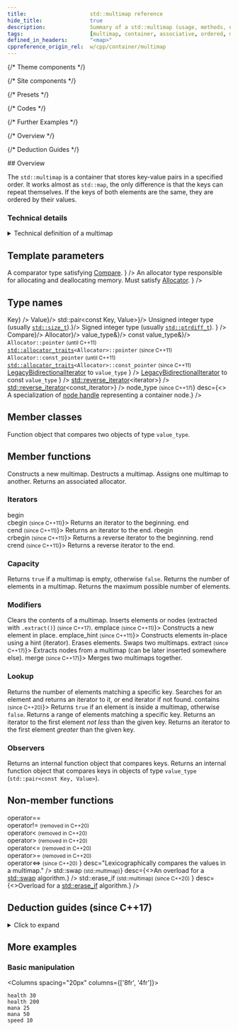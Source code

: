 ```yaml
---
title:                    std::multimap reference
hide_title:               true
description:              Summary of a std::multimap (usage, methods, etc.) - C++ Language
tags:                     [multimap, container, associative, ordered, multi, key]
defined_in_headers:       "<map>"
cppreference_origin_rel:  w/cpp/container/multimap
---
```


{/* Theme components */}

{/* Site components */}

{/* Presets */}

{/* Codes */}

{/* Further Examples */}

{/* Overview */}

{/* Deduction Guides */}

<HiddenHeading>
  ## Overview
</HiddenHeading>

<Tabs>
  <TabItem value="simplified" label="Simplified (since C++98)" default>
    <OverviewSimplifiedRegular />
  </TabItem>
  <TabItem value="detailed" label="Detailed">
    <Tabs>
      <TabItem value="regular" label="Regular (since C++98)" default>
        <OverviewDetailedRegular/>
      </TabItem>
      <TabItem value="pmr" label="Polymorphic (since C++17)">
        <OverviewDetailedPmr/>
      </TabItem>
    </Tabs>
  </TabItem>
</Tabs>

The `std::multimap` is a container that stores key-value pairs in a specified order. It works almost as
`std::map`, the only difference is that the keys can repeat themselves. If the keys of both elements are the
same, they are ordered by their values.

### Technical details

<details>
<summary>Technical definition of a multimap</summary>
<div>

Multimap is an associative container that contains a sorted list of key-value pairs, while permitting multiple entries with the same key.

Sorting is done according to the comparison function `Compare`, applied to the keys. Search, insertion, and removal operations have logarithmic complexity.

The order of the key-value pairs whose keys compare equivalent is the order of insertion and does not change. <small>(since C++11)</small>

Everywhere the standard library uses the [`Compare`](/docs/named_req/Compare) requirements, equivalence is determined by using the equivalence relation as described on Compare.

In imprecise terms, two objects **a** and **b** are considered equivalent if neither compares less than the other: `!comp(a, b) && !comp(b, a)`.

</div>
</details>

<ClassSummary name="multimap" namespaces="std" folder="multimap" headerName="map">


## Template parameters

<SymbolTable noTraits>
	<Symbol name="Key"		desc="The type of the stored keys."/>
	<Symbol name="Value" 		desc="The type of the stored values."/>
	<Symbol
			name="Compare"
			desc={<>
				A comparator type satisfying <a href="/docs/named_req/Compare">Compare</a>.
			</>}
		/>
	<Symbol
			name="Allocator"
			desc={<>
					An allocator type responsible for allocating and deallocating memory.
					Must satisfy <a href="/docs/named_req/Allocator">Allocator</a>.
				</>}
		/>
</SymbolTable>

## Type names

<SymbolTable>
	<Symbol pub name="key_type"				desc={<code>Key</code>} />
	<Symbol pub name="mapped_type" 		desc={<code>Value</code>}/>
	<Symbol pub name="value_type"			desc={<code>std::pair&lt;const Key, Value&gt;</code>}/>
	<Symbol pub name="size_type"			desc={<>Unsigned integer type (usually <code><a href="#">std::size_t</a></code>).</>}/>
	<Symbol pub
			name="difference_type"
			desc={<>
					Signed integer type (usually <code><a href="#">std::ptrdiff_t</a></code>).
			</>}
		/>
	<Symbol pub name="key_compare"				desc={<code>Compare</code>}/>
	<Symbol pub name="allocator_type" 				desc={<code>Allocator</code>}/>
	<Symbol pub name="reference"			desc={<code>value_type&</code>}/>
	<Symbol pub name="const_reference"				desc={<code>const value_type&</code>}/>
	<Symbol pub name="pointer">
		<code>Allocator::pointer</code> <small>(until C++11)</small>
		<br/>
		<code><a href="#">std::allocator_traits</a>&lt;Allocator&gt;::pointer</code> <small>(since C++11)</small>
	</Symbol>
	<Symbol pub name="const_pointer">
		<code>Allocator::const_pointer</code> <small>(until C++11)</small>
		<br/>
		<code><a href="#">std::allocator_traits</a>&lt;Allocator&gt;::const_pointer</code> <small>(since C++11)</small>
	</Symbol>
	<Symbol pub
			name="iterator"
			desc={<>
					<a href="/docs/named_req/LegacyBidirectionalIterator">LegacyBidirectionalIterator</a> to <code>value_type</code>
				</>}
		/>
	<Symbol pub
			name="const_iterator"
			desc={<>
					<a href="/docs/named_req/LegacyBidirectionalIterator">LegacyBidirectionalIterator</a> to const <code>value_type</code>
				</>}
		/>
	<Symbol pub
			name="reverse_iterator"
			desc={<code><a href="#">std::reverse_iterator</a>&lt;iterator&gt;</code>}
		/>
	<Symbol pub
			name="const_reverse_iterator"
			desc={<code><a href="#">std::reverse_iterator</a>&lt;const_iterator&gt;</code>}
		/>
	<Symbol pub
			name={<>node_type <small>(since C++17)</small></>}
			desc={<>
					A specialization of <a href="/docs/std/containers/other/node_handle">node handle</a> representing a container node.</>}
		/>
</SymbolTable>

## Member classes

<SymbolTable>
	<Symbol pub autoLink name="value_compare">
		Function object that compares two objects of type <code>value_type</code>.
	</Symbol>
</SymbolTable>

## Member functions

<SymbolTable>
	<Symbol pub autoLink linkName="constructors" name="(constructors)">
		Constructs a new multimap.
	</Symbol>
	<Symbol pub autoLink linkName="destructor" name="(destructor)">
		Destructs a multimap.
	</Symbol>
	<Symbol pub autoLink linkName="operator=" name="operator=">
		Assigns one multimap to another.
	</Symbol>
	<Symbol pub autoLink linkName="get_allocator" name="get_allocator">
		Returns an associated allocator.
	</Symbol>

</SymbolTable>

### Iterators

<SymbolTable>
	<Symbol pub autoLink linkName="begin" name={<>begin<br/>cbegin <small>(since C++11)</small></>}>
		Returns an iterator to the beginning.
	</Symbol>
	<Symbol pub autoLink linkName="end" name={<>end<br/>cend <small>(since C++11)</small></>}>
		Returns an iterator to the end.
	</Symbol>
	<Symbol pub autoLink linkName="crbegin" name={<>rbegin<br/>crbegin <small>(since C++11)</small></>}>
		Returns a reverse iterator to the beginning.
	</Symbol>
	<Symbol pub autoLink linkName="crend" name={<>rend<br/>crend <small>(since C++11)</small></>}>
		Returns a reverse iterator to the end.
	</Symbol>
</SymbolTable>

### Capacity

<SymbolTable>
	<Symbol pub autoLink linkName="empty" name="empty">
		Returns <code>true</code> if a multimap is empty, otherwise <code>false</code>.
	</Symbol>
	<Symbol pub autoLink linkName="size" name="size">
		Returns the number of elements in a multimap.
	</Symbol>
	<Symbol pub autoLink linkName="max_size" name="max_size">
		Returns the maximum possible number of elements.
	</Symbol>
</SymbolTable>

### Modifiers

<SymbolTable>
	<Symbol pub autoLink linkName="clear" name="clear">
		Clears the contents of a multimap.
	</Symbol>
	<Symbol pub autoLink linkName="insert" name="insert">
		Inserts elements or nodes (extracted with <code>.extract()</code>) <small>(since C++17)</small>.
	</Symbol>
	<Symbol pub autoLink linkName="emplace" name={<>emplace <small>(since C++11)</small></>}>
		Constructs a new element in place.
	</Symbol>
	<Symbol pub autoLink linkName="emplace_hint" name={<>emplace_hint <small>(since C++11)</small></>}>
		Constructs elements in-place using a hint (iterator).
	</Symbol>
	<Symbol pub autoLink linkName="erase" name="erase">
		Erases elements.
	</Symbol>
	<Symbol pub autoLink linkName="swap" name="swap">
		Swaps two multimaps.
	</Symbol>
	<Symbol pub autoLink linkName="extract" name={<>extract <small>(since C++17)</small></>}>
		Extracts nodes from a multimap (can be later inserted somewhere else).
	</Symbol>
	<Symbol pub autoLink linkName="merge" name={<>merge <small>(since C++17)</small></>}>
		Merges two multimaps together.
	</Symbol>
</SymbolTable>

### Lookup

<SymbolTable>
	<Symbol pub autoLink linkName="count" name="count">
		Returns the number of elements matching a specific key.
	</Symbol>
	<Symbol pub autoLink linkName="find" name="find">
		Searches for an element and returns an iterator to it, or end iterator if not found.
	</Symbol>
	<Symbol pub autoLink linkName="contains" name={<>contains <small>(since C++20)</small></>}>
		Returns <code>true</code> if an element is inside a multimap, otherwise <code>false</code>.
	</Symbol>
	<Symbol pub autoLink linkName="equal_range" name="equal_range">
		Returns a range of elements matching a specific key.
	</Symbol>
	<Symbol pub autoLink linkName="lower_bound" name="lower_bound">
		Returns an iterator to the first element <i>not less</i> than the given key.
	</Symbol>
	<Symbol pub autoLink linkName="upper_bound" name="upper_bound">
		Returns an iterator to the first element <i>greater</i> than the given key.
	</Symbol>
</SymbolTable>

### Observers

<SymbolTable>
	<Symbol pub autoLink linkName="Key_comp" name="key_comp">
		Returns an internal function object that compares keys.
	</Symbol>
	<Symbol pub autoLink linkName="value_comp" name="value_comp">
		Returns an internal function object that compares keys in objects of type <code>value_type</code> (<code>std::pair&lt;const Key, Value&gt;</code>).
	</Symbol>
</SymbolTable>

## Non-member functions

<SymbolTable noTraits>
	<Symbol name={<>
				operator==<br/>
				operator!= <small>(removed in C++20)</small><br/>
				operator&lt; <small>(removed in C++20)</small><br/>
				operator&gt; <small>(removed in C++20)</small><br/>
				operator&lt;= <small>(removed in C++20)</small><br/>
				operator&gt;= <small>(removed in C++20)</small><br/>
				operator&lt;=&gt; <small>(since C++20)</small>
			</>}
			desc="Lexicographically compares the values in a multimap."
		/>
	<Symbol name={<>std::swap <small>(std::multimap)</small></>}
			desc={<>An overload for a <a href="#">std::swap</a> algorithm.</>}
		/>
	<Symbol name={<>
				std::erase_if <small>(std::multimap) (since C++20)</small>
			</>}
			desc={<>Overload for a <a href="#">std::erase_if</a> algorithm.</>}
		/>
</SymbolTable>

</ClassSummary>

## Deduction guides (since C++17)
<details>
<summary>Click to expand</summary>
<div>
	<DeductionGuides />
</div>
</details>

## More examples

### Basic manipulation

<Columns spacing="20px" columns={['8fr', '4fr']}>
<div>

<CustomCodeBlock withTitle>
	<FurtherExampleCreateInsertPrint />
</CustomCodeBlock>

</div>
<div>

```plaintext title="Result"
health 30
health 200
mana 25
mana 50
speed 10
```
</div>
</Columns>
